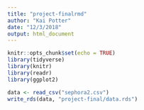 ```yaml
---
title: "project-finalrmd"
author: "Kai Potter"
date: "12/3/2018"
output: html_document
---
```


```r
knitr::opts_chunk$set(echo = TRUE)
library(tidyverse)
library(knitr)
library(readr)
library(ggplot2)
```

```r
data <- read_csv("sephora2.csv") 
write_rds(data, "project-final/data.rds")  
```

```r

```


